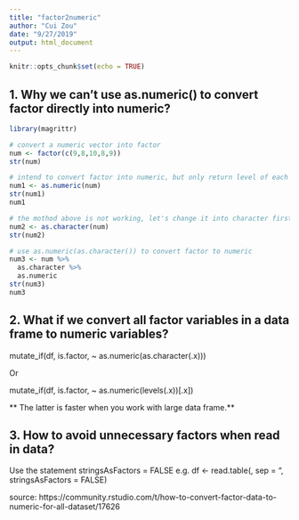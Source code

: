 ---
title: "factor2numeric"
author: "Cui Zou"
date: "9/27/2019"
output: html_document
---

```{r setup, include=FALSE}
knitr::opts_chunk$set(echo = TRUE)
```

## 1. Why we can't use as.numeric() to convert factor directly into numeric?

```{r}
library(magrittr)

# convert a numeric vector into factor
num <- factor(c(9,8,10,8,9))
str(num)

# intend to convert factor into numeric, but only return level of each element
num1 <- as.numeric(num)
str(num1)
num1

# the mothod above is not working, let's change it into character first
num2 <- as.character(num)
str(num2)

# use as.numeric(as.character()) to convert factor to numeric
num3 <- num %>% 
  as.character %>%
  as.numeric
str(num3)
num3
```

## 2. What if we convert all factor variables in a data frame to numeric variables?

mutate_if(df, is.factor, ~ as.numeric(as.character(.x)))

Or

mutate_if(df, is.factor, ~ as.numeric(levels(.x))[.x])

** The latter is faster when you work with large data frame.**

## 3. How to avoid unnecessary factors when read in data?

Use the statement stringsAsFactors = FALSE
e.g. df <- read.table(<path_to_your_data>, sep = "\t", stringsAsFactors = FALSE)

source: https://community.rstudio.com/t/how-to-convert-factor-data-to-numeric-for-all-dataset/17626



